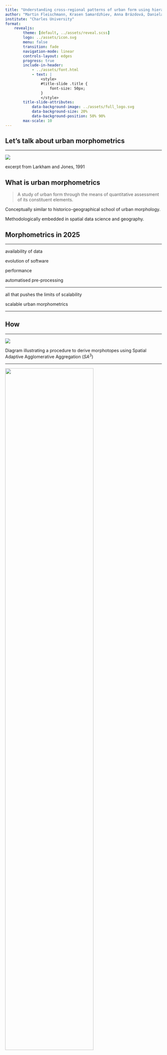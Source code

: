 ```yaml
---
title: "Understanding cross-regional patterns of urban form using hierarchical morphotope classification"
author: "Martin Fleischmann, Krasen Samardzhiev, Anna Brázdová, Daniela Dančejová, Lisa Winkler"
institute: "Charles University"
format:
    revealjs:
        theme: [default, ../assets/reveal.scss]
        logo: ../assets/icon.svg
        menu: false
        transition: fade
        navigation-mode: linear
        controls-layout: edges
        progress: true
        include-in-header:
            - ../assets/font.html
            - text: |
                <style>
                #title-slide .title {
                    font-size: 50px;
                }
                </style>
        title-slide-attributes:
            data-background-image: ../assets/full_logo.svg
            data-background-size: 20%
            data-background-position: 50% 90%
        max-scale: 10
---
```



## Let's talk about urban morphometrics

---

![](../figures/202410_Nanjing/morphometrics_conzen.png)

::: aside
excerpt from Larkham and Jones, 1991
:::

## What is urban morphometrics {.question}

::: {.fragment}
> A study of urban form through the means of quantitative assessment of its constituent elements.
:::

[Conceptually similar to historico-geographical school of urban morphology.]{.fragment}

[Methodologically embedded in spatial data science and geography.]{.fragment}

## Morphometrics in 2025

---

::: {.r-fit-text .absolute top=5%}
availability of data
:::

::: {.r-fit-text .absolute top=25% .fragment}
evolution of software
:::

::: {.r-fit-text .absolute top=40% .fragment}
performance
:::

::: {.r-fit-text .absolute top=75% .fragment}
automatised pre-processing
:::

---

::: {.r-fit-text .absolute top=30%}
all that pushes the limits of scalability
:::

::: {.r-fit-text .absolute top=50% .fragment}
scalable urban morphometrics
:::

---

## How {.question}

---

![](../figures/202506_ISUF/morphotope_diagram.png)

::: aside
Diagram illustrating a procedure to derive morphotopes using Spatial Adaptive Agglomerative Aggregation ($SA^3$)
:::

---


![](../figures/202506_ISUF/characters.png){fig-align="center" width=75%}

::: aside
5 out of 54 morphometric characters illustrated on the Prague City Centre
:::


---

![](../figures/202506_ISUF/morphotopes.png){fig-align="center" width=65%}

::: aside
Morphotope delineation illustrated on the Prague City Centre
:::

---

## Flexible definition of built-up fabric

---

![](../figures/202506_ISUF/taxonomy_diagram.png){fig-align="center" width=90%}

::: aside
Diagram illustrating a procedure to derive Hierarchical Morphotope Classification (HiMoC)
:::

---

## {background-image="../figures/202506_ISUF/taxonomy.png" background-size="contain" .no-text}

---

## {background-image="../figures/202506_ISUF/map.gif" background-size="contain" .no-text}


---

## Geography and urban structure

---

![](../figures/202506_ISUF/fuas.png){fig-align="center" width=90%}

::: aside
Functional Urban Areas used to sample from the classification
:::


---

![](../figures/202506_ISUF/fua_prg.png){fig-align="center" width=65%}

::: aside
Functional Urban Area of Prague
:::

---

![](../figures/202506_ISUF/pca.png){fig-align="center" width=60%}

::: aside
Projection of FUAs into 2 dimensions (PCA 1 x PCA 2) based on their morphological composition
:::

---

![](../figures/202506_ISUF/pca3.png){fig-align="center" width=60%}

::: aside
Projection of FUAs into 2 dimensions (PCA 1 x PCA 3) based on their morphological composition
:::

## Spatial clustering

---

![](../figures/202506_ISUF/synthetic.png){fig-align="center"}

::: aside
Strength of the synthetic boundary in distinguishing morphology of regions
:::

## Boundaries of impact

---

![](../figures/202506_ISUF/boundaries.png){fig-align="center"}

::: aside
Strength of the historical boundary in distinguishing morphology of regions
:::


# Take home points

## Urban morphometrics can unpack structure of built environment
## Cities of today embed noticeable layers of the past
## Even when they do not manifest in architectural style

---

## Do you want to follow up {.question}

[{{< fa solid person-chalkboard >}}](https://uscuni.org/talks/slides/202506_ISUF/) uscuni.org/talks

[{{< fa solid map >}}](https://uscuni.org/himoc) uscuni.org/himoc

[{{< fa solid code >}}](https://github.com/uscuni/urban_taxonomy) github.com/uscuni/urban_taxonomy

[{{< fa regular envelope >}}](mailto:martin.fleischmann@natur.cuni.cz) martin.fleischmann@natur.cuni.cz

[{{< fa regular user >}}](https://martinfleischmann.net) martinfleischmann.net

::: aside
The authors kindly acknowledge funding by the Charles University’s Primus programme through the project "Influence of Socioeconomic and Cultural Factors on Urban Structure in Central Europe", project reference `PRIMUS/24/SCI/023`.
:::